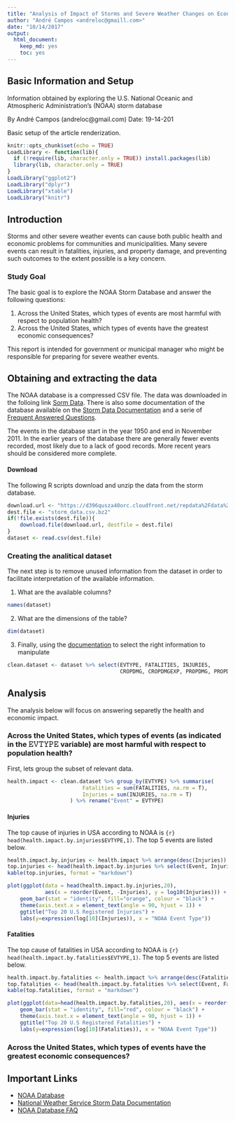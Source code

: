 ```yaml
---
title: "Analysis of Impact of Storms and Severe Weather Changes on Economic and Public Health"
author: "André Campos <andreloc@gmaill.com>"
date: "10/14/2017"
output: 
  html_document:
    keep_md: yes
    toc: yes
---
```

## Basic Information and Setup

Information obtained by exploring the U.S. National Oceanic and Atmospheric 
Administration's (NOAA) storm database

By André Campos (andreloc@gmail.com)
Date: 19-14-201

Basic setup of the article renderization. 
```r
knitr::opts_chunk$set(echo = TRUE)
LoadLibrary <- function(lib){
  if (!require(lib, character.only = TRUE)) install.packages(lib)
  library(lib, character.only = TRUE)
}
LoadLibrary("ggplot2")
LoadLibrary("dplyr")
LoadLibrary("xtable")
LoadLibrary("knitr")
```

## Introduction 

Storms and other severe weather events can cause both public health and economic 
problems for communities and municipalities. Many severe events can result in 
fatalities, injuries, and property damage, and preventing such outcomes to the 
extent possible is a key concern.

### Study Goal 

The basic goal is to explore the NOAA Storm Database and answer the following questions: 

1. Across the United States, which types of events are most harmful with respect to population health?
2. Across the United States, which types of events have the greatest economic consequences?

This report is intended for government or municipal manager who might be responsible 
for preparing for severe weather events. 

## Obtaining and extracting the data 

The NOAA database is a compressed CSV file. The data was downloaded in the folloing 
link [Sorm Data][1]. There is also some documentation of the database available 
on the [Storm Data Documentation][2] and a serie of [Frequent Answered Questions][3]. 

The events in the database start in the year 1950 and end in November 2011. In the earlier 
years of the database there are generally fewer events recorded, most likely due to a lack 
of good records. More recent years should be considered more complete.

#### Download

The following R scripts download and unzip the data from the storm database. 
```r
download.url <- "https://d396qusza40orc.cloudfront.net/repdata%2Fdata%2FStormData.csv.bz2"
dest.file <- "storm_data.csv.bz2"
if(!file.exists(dest.file)){
    download.file(download.url, destfile = dest.file)
}
dataset <- read.csv(dest.file)
```

### Creating the analitical dataset 
The next step is to remove unused information from the dataset in order to facilitate 
interpretation of the available information. 

1. What are the available columns? 
```r
names(dataset)
```

2. What are the dimensions of the table? 
```r
dim(dataset)
```

3. Finally, using the [documentation][2] to select the right information to 
manipulate
```r
clean.dataset <- dataset %>% select(EVTYPE, FATALITIES, INJURIES, 
                                    CROPDMG, CROPDMGEXP, PROPDMG, PROPDMGEXP) 
```

## Analysis

The analysis below will focus on answering separetly the health and economic impact. 

### Across the United States, which types of events (as indicated in the 𝙴𝚅𝚃𝚈𝙿𝙴 variable) are most harmful with respect to population health?

First, lets group the subset of relevant data.
```r
health.impact <- clean.dataset %>% group_by(EVTYPE) %>% summarise(
                        Fatalities = sum(FATALITIES, na.rm = T), 
                        Injuries = sum(INJURIES, na.rm = T)
                    ) %>% rename("Event" = EVTYPE)
```

#### Injuries

The top cause of injuries in USA according to NOAA is `{r} head(health.impact.by.injuries$EVTYPE,1)`. 
The top 5 events are listed below. 
```r
health.impact.by.injuries <- health.impact %>% arrange(desc(Injuries))
top.injuries <- head(health.impact.by.injuries %>% select(Event, Injuries))
kable(top.injuries, format = "markdown")
```

```r
plot(ggplot(data = head(health.impact.by.injuries,20), 
            aes(x = reorder(Event, -Injuries), y = log10(Injuries))) +
    geom_bar(stat = "identity", fill="orange", colour = "black") +
    theme(axis.text.x = element_text(angle = 90, hjust = 1)) + 
    ggtitle("Top 20 U.S Registered Injuries") +
    labs(y=expression(log[10](Injuries)), x = "NOAA Event Type"))
```

#### Fatalities

The top cause of fatalities in USA according to NOAA is `{r} head(health.impact.by.fatalities$EVTYPE,1)`. 
The top 5 events are listed below. 
```r
health.impact.by.fatalities <- health.impact %>% arrange(desc(Fatalities))
top.fatalities <- head(health.impact.by.fatalities %>% select(Event, Fatalities))
kable(top.fatalities, format = "markdown")
```

```r
plot(ggplot(data=head(health.impact.by.fatalities,20), aes(x = reorder(Event, -Fatalities), y = log10(Fatalities))) +
    geom_bar(stat = "identity", fill="red", colour = "black") +
    theme(axis.text.x = element_text(angle = 90, hjust = 1)) + 
    ggtitle("Top 20 U.S Registered Fatalities") +
    labs(y=expression(log[10](Fatalities)), x = "NOAA Event Type"))
```


### Across the United States, which types of events have the greatest economic consequences?


## Important Links

- [NOAA Database][1]
- [National Weather Service Storm Data Documentation][2]
- [NOAA Database FAQ][3]

[1]: https://d396qusza40orc.cloudfront.net/repdata%2Fdata%2FStormData.csv.bz2
[2]: https://d396qusza40orc.cloudfront.net/repdata%2Fpeer2_doc%2Fpd01016005curr.pdf
[3]: https://d396qusza40orc.cloudfront.net/repdata%2Fpeer2_doc%2FNCDC%20Storm%20Events-FAQ%20Page.pdf

